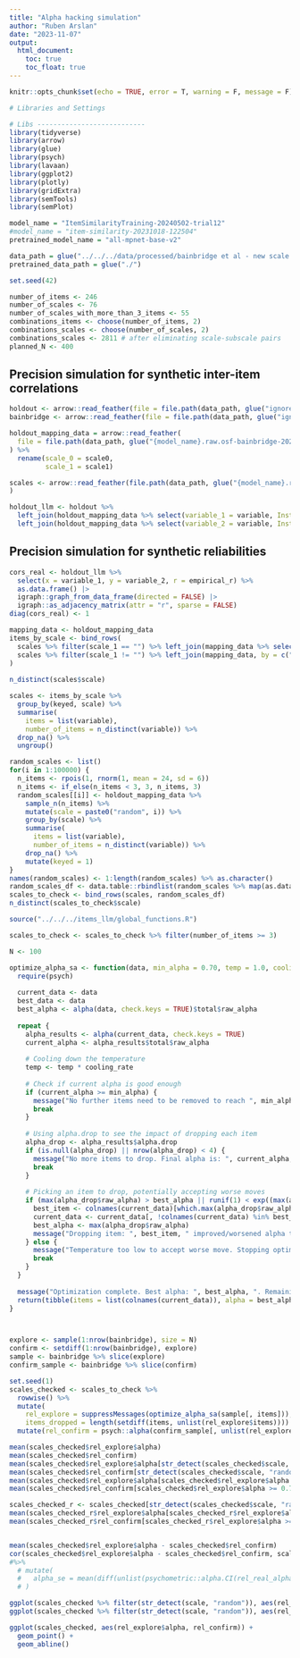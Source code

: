 ```yaml
---
title: "Alpha hacking simulation"
author: "Ruben Arslan"
date: "2023-11-07"
output: 
  html_document:
    toc: true
    toc_float: true
---
```



```r
knitr::opts_chunk$set(echo = TRUE, error = T, warning = F, message = F)

# Libraries and Settings

# Libs ---------------------------
library(tidyverse)
library(arrow)
library(glue)
library(psych)
library(lavaan)
library(ggplot2)
library(plotly)
library(gridExtra)
library(semTools)
library(semPlot)

model_name = "ItemSimilarityTraining-20240502-trial12"
#model_name = "item-similarity-20231018-122504"
pretrained_model_name = "all-mpnet-base-v2"

data_path = glue("../../../data/processed/bainbridge et al - new scale creation/")
pretrained_data_path = glue("./")

set.seed(42)

number_of_items <- 246
number_of_scales <- 76
number_of_scales_with_more_than_3_items <- 55
combinations_items <- choose(number_of_items, 2)
combinations_scales <- choose(number_of_scales, 2)
combinations_scales <- 2811 # after eliminating scale-subscale pairs
planned_N <- 400
```


## Precision simulation for synthetic inter-item correlations
```r
holdout <- arrow::read_feather(file = file.path(data_path, glue("ignore.{model_name}.raw.osf-bainbridge-2021-s2-0.item_correlations.feather")))
bainbridge <- arrow::read_feather(file = file.path(data_path, glue("ignore.all-mpnet-base-v2.raw.osf-bainbridge-2021-s2-0.human.feather")))

holdout_mapping_data = arrow::read_feather(
  file = file.path(data_path, glue("{model_name}.raw.osf-bainbridge-2021-s2-0.mapping2.feather"))
) %>%
  rename(scale_0 = scale0,
         scale_1 = scale1)

scales <- arrow::read_feather(file.path(data_path, glue("{model_name}.raw.osf-bainbridge-2021-s2-0.scales.feather"))
)

holdout_llm <- holdout %>%
  left_join(holdout_mapping_data %>% select(variable_1 = variable, InstrumentA = instrument, ScaleA = scale_0, SubscaleA = scale_1)) %>%
  left_join(holdout_mapping_data %>% select(variable_2 = variable, InstrumentA = instrument, ScaleA = scale_0, SubscaleA = scale_1))
```


## Precision simulation for synthetic reliabilities
```r
cors_real <- holdout_llm %>%
  select(x = variable_1, y = variable_2, r = empirical_r) %>%
  as.data.frame() |>
  igraph::graph_from_data_frame(directed = FALSE) |>
  igraph::as_adjacency_matrix(attr = "r", sparse = FALSE)
diag(cors_real) <- 1

mapping_data <- holdout_mapping_data
items_by_scale <- bind_rows(
  scales %>% filter(scale_1 == "") %>% left_join(mapping_data %>% select(-scale_1), by = c("instrument", "scale_0")),
  scales %>% filter(scale_1 != "") %>% left_join(mapping_data, by = c("instrument", "scale_0", "scale_1"))
)
  
n_distinct(scales$scale)

scales <- items_by_scale %>%
  group_by(keyed, scale) %>%
  summarise(
    items = list(variable),
    number_of_items = n_distinct(variable)) %>%
  drop_na() %>% 
  ungroup()

random_scales <- list()
for(i in 1:100000) {
  n_items <- rpois(1, rnorm(1, mean = 24, sd = 6))
  n_items <- if_else(n_items < 3, 3, n_items, 3)
  random_scales[[i]] <- holdout_mapping_data %>%
    sample_n(n_items) %>%
    mutate(scale = paste0("random", i)) %>%
    group_by(scale) %>%
    summarise(
      items = list(variable),
      number_of_items = n_distinct(variable)) %>%
    drop_na() %>% 
    mutate(keyed = 1)
}
names(random_scales) <- 1:length(random_scales) %>% as.character()
random_scales_df <- data.table::rbindlist(random_scales %>% map(as.data.frame)) %>% as_tibble()
scales_to_check <- bind_rows(scales, random_scales_df)
n_distinct(scales_to_check$scale)

source("../../../items_llm/global_functions.R")

scales_to_check <- scales_to_check %>% filter(number_of_items >= 3)

N <- 100

optimize_alpha_sa <- function(data, min_alpha = 0.70, temp = 1.0, cooling_rate = 0.95) {
  require(psych)
  
  current_data <- data
  best_data <- data
  best_alpha <- alpha(data, check.keys = TRUE)$total$raw_alpha
  
  repeat {
    alpha_results <- alpha(current_data, check.keys = TRUE)
    current_alpha <- alpha_results$total$raw_alpha
    
    # Cooling down the temperature
    temp <- temp * cooling_rate
    
    # Check if current alpha is good enough
    if (current_alpha >= min_alpha) {
      message("No further items need to be removed to reach ", min_alpha, ".\n", sep = "")
      break
    }
    
    # Using alpha.drop to see the impact of dropping each item
    alpha_drop <- alpha_results$alpha.drop
    if (is.null(alpha_drop) || nrow(alpha_drop) < 4) {
      message("No more items to drop. Final alpha is: ", current_alpha, "\n", sep = "")
      break
    }
    
    # Picking an item to drop, potentially accepting worse moves
    if (max(alpha_drop$raw_alpha) > best_alpha || runif(1) < exp((max(alpha_drop$raw_alpha) - best_alpha) / temp)) {
      best_item <- colnames(current_data)[which.max(alpha_drop$raw_alpha)]
      current_data <- current_data[, !colnames(current_data) %in% best_item, drop = FALSE]
      best_alpha <- max(alpha_drop$raw_alpha)
      message("Dropping item: ", best_item, " improved/worsened alpha to: ", best_alpha, "\n", sep = "")
    } else {
      message("Temperature too low to accept worse move. Stopping optimization.\n")
      break
    }
  }
  
  message("Optimization complete. Best alpha: ", best_alpha, ". Remaining items: ", paste(colnames(current_data), collapse = ", "), "\n")
  return(tibble(items = list(colnames(current_data)), alpha = best_alpha))
}



explore <- sample(1:nrow(bainbridge), size = N)
confirm <- setdiff(1:nrow(bainbridge), explore)
sample <- bainbridge %>% slice(explore)
confirm_sample <- bainbridge %>% slice(confirm)

set.seed(1)
scales_checked <- scales_to_check %>%
  rowwise() %>%
  mutate(
    rel_explore = suppressMessages(optimize_alpha_sa(sample[, items])),
    items_dropped = length(setdiff(items, unlist(rel_explore$items)))) %>% 
  mutate(rel_confirm = psych::alpha(confirm_sample[, unlist(rel_explore$items)], check.keys = T)$total$raw_alpha)

mean(scales_checked$rel_explore$alpha)
mean(scales_checked$rel_confirm)
mean(scales_checked$rel_explore$alpha[str_detect(scales_checked$scale, "random")])
mean(scales_checked$rel_confirm[str_detect(scales_checked$scale, "random")])
mean(scales_checked$rel_explore$alpha[scales_checked$rel_explore$alpha >= 0.7])
mean(scales_checked$rel_confirm[scales_checked$rel_explore$alpha >= 0.7])

scales_checked_r <- scales_checked[str_detect(scales_checked$scale, "random"), ]
mean(scales_checked_r$rel_explore$alpha[scales_checked_r$rel_explore$alpha >= 0.7])
mean(scales_checked_r$rel_confirm[scales_checked_r$rel_explore$alpha >= 0.7])


mean(scales_checked$rel_explore$alpha - scales_checked$rel_confirm)
cor(scales_checked$rel_explore$alpha - scales_checked$rel_confirm, scales_checked$items_dropped)
#%>%
  # mutate(
  #   alpha_se = mean(diff(unlist(psychometric::alpha.CI(rel_real_alpha, k = number_of_items, N = planned_N, level = 0.95))))
  # )

ggplot(scales_checked %>% filter(str_detect(scale, "random")), aes(rel_explore$alpha)) + geom_histogram(binwidth = 0.01)
ggplot(scales_checked %>% filter(str_detect(scale, "random")), aes(rel_confirm)) + geom_histogram(binwidth = 0.01) # , fill = round(rel_confirm, 2) == 0.7)

ggplot(scales_checked, aes(rel_explore$alpha, rel_confirm)) + 
  geom_point() + 
  geom_abline()

```